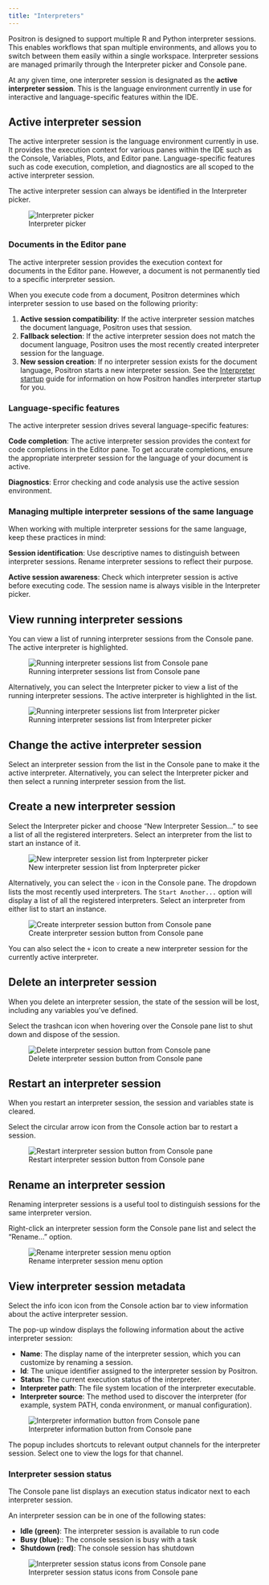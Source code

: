 ```yaml
---
title: "Interpreters"
---
```


Positron is designed to support multiple R and Python interpreter sessions. This enables workflows that span multiple environments, and allows you to switch between them easily within a single workspace. Interpreter sessions are managed primarily through the Interpreter picker and Console pane.

At any given time, one interpreter session is designated as the **active interpreter session**. This is the language environment currently in use for interactive and language-specific features within the IDE.


## Active interpreter session

The active interpreter session is the language environment currently in use. It provides the execution context for various panes within the IDE such as the Console, Variables, Plots, and Editor pane. Language-specific features such as code execution, completion, and diagnostics are all scoped to the active interpreter session.

The active interpreter session can always be identified in the Interpreter picker.

![Interpreter picker](images/interpreter-picker.png)

### Documents in the Editor pane

The active interpreter session provides the execution context for documents in the Editor pane. However, a document is not permanently tied to a specific interpreter session.

When you execute code from a document, Positron determines which interpreter session to use based on the following priority:

1. **Active session compatibility**: If the active interpreter session matches the document language, Positron uses that session.
2. **Fallback selection**: If the active interpreter session does not match the document language, Positron uses the most recently created interpreter session for the language.
3. **New session creation**: If no interpreter session exists for the document language, Positron starts a new interpreter session. See the [Interpreter startup](interpreter-startup.qmd) guide for information on how Positron handles interpreter startup for you. 

### Language-specific features

The active interpreter session drives several language-specific features:

**Code completion**: The active interpreter session provides the context for code completions in the Editor pane. To get accurate completions, ensure the appropriate interpreter session for the language of your document is active.

**Diagnostics**: Error checking and code analysis use the active session environment.

### Managing multiple interpreter sessions of the same language

When working with multiple interpreter sessions for the same language, keep these practices in mind:

**Session identification**: Use descriptive names to distinguish between interpreter sessions. Rename interpreter sessions to reflect their purpose.

**Active session awareness**: Check which interpreter session is active before executing code. The session name is always visible in the Interpreter picker.

## View running interpreter sessions

You can view a list of running interpreter sessions from the Console pane. The active interpreter is highlighted. 

![Running interpreter sessions list from Console pane](images/console-pane-running-interpreter-sessions-list.png)

Alternatively, you can select the Interpreter picker to view a list of the running interpreter sessions. The active interpreter is highlighted in the list.

![Running interpreter sessions list from Interpreter picker](images/interpreter-picker-running-interpreter-sessions-list.png)

## Change the active interpreter session

Select an interpreter session from the list in the Console pane to make it the active interpreter. Alternatively, you can select the Interpreter picker and then select a running interpreter session from the list.

## Create a new interpreter session

Select the Interpreter picker and choose "New Interpreter Session..." to see a list of all the registered interpreters. Select an interpreter from the list to start an instance of it.

![New interpreter session list from Inpterpreter picker](images/interpreter-picker-new-interpreter-session.png)

Alternatively, you can select the `˅` icon in the Console pane. The dropdown lists the most recently used interpreters. The `Start Another...` option will display a list of all the registered interpreters. Select an interpreter from either list to start an instance.

![Create interpreter session button from Console pane](images/console-pane-create-interpreter-session.png)

::: {.callout-tip}
You can also select the `+` icon to create a new interpreter session for the currently active interpreter. 
:::

## Delete an interpreter session

When you delete an interpreter session, the state of the session will be lost, including any variables you've defined.

Select the trashcan icon when hovering over the Console pane list to shut down and dispose of the session.

![Delete interpreter session button from Console pane](images/console-pane-delete-interpreter-session.png)

## Restart an interpreter session

When you restart an interpreter session, the session and variables state is cleared.

Select the circular arrow icon from the Console action bar to restart a session.

![Restart interpreter session button from Console pane](images/console-pane-restart-interpreter-session.png)

## Rename an interpreter session

Renaming interpreter sessions is a useful tool to distinguish sessions for the same interpreter version.

Right-click an interpreter session form the Console pane list and select the "Rename..." option.

![Rename interpreter session menu option](images/console-pane-rename-interpreter-session.png)

## View interpreter session metadata

Select the info icon icon from the Console action bar to view information about the active interpreter session. 

The pop-up window displays the following information about the active interpreter session:

* **Name**: The display name of the interpreter session, which you can customize by renaming a session.
* **Id**: The unique identifier assigned to the interpreter session by Positron.
* **Status**: The current execution status of the interpreter.
* **Interpreter path**: The file system location of the interpreter executable.
* **Interpreter source**: The method used to discover the interpreter (for example, system PATH, conda environment, or manual configuration).

![Interpreter information button from Console pane](images/console-pane-interpreter-session-information.png)

::: {.callout-tip}
The popup includes shortcuts to relevant output channels for the interpreter session. Select one to view the logs for that channel.
:::

### Interpreter session status

The Console pane list displays an execution status indicator next to each interpreter session.

An interpreter session can be in one of the following states:

* **Idle (green)**: The interpreter session is available to run code
* **Busy (blue)**:: The console session is busy with a task
* **Shutdown (red)**: The console session has shutdown

![Interpreter session status icons from Console pane](images/console-pane-interpreter-session-status.png)